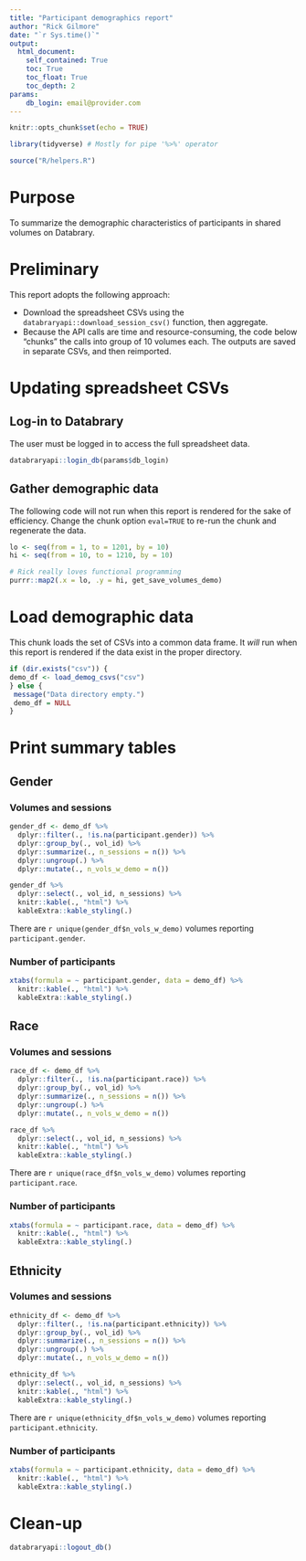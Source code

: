 ```yaml
---
title: "Participant demographics report"
author: "Rick Gilmore"
date: "`r Sys.time()`"
output: 
  html_document:
    self_contained: True
    toc: True
    toc_float: True
    toc_depth: 2
params:
    db_login: email@provider.com
---
```


```r
knitr::opts_chunk$set(echo = TRUE)

library(tidyverse) # Mostly for pipe '%>%' operator

source("R/helpers.R")
```

# Purpose

To summarize the demographic characteristics of participants in shared volumes on Databrary.

# Preliminary

This report adopts the following approach:

- Download the spreadsheet CSVs using the `databraryapi::download_session_csv()` function, then aggregate.
- Because the API calls are time and resource-consuming, the code below "chunks" the calls into group of 10 volumes each.
The outputs are saved in separate CSVs, and then reimported.

# Updating spreadsheet CSVs

## Log-in to Databrary

The user must be logged in to access the full spreadsheet data.

```r
databraryapi::login_db(params$db_login)
```

## Gather demographic data

The following code will not run when this report is rendered for the sake of efficiency.
Change the chunk option `eval=TRUE` to re-run the chunk and regenerate the data.

```r
lo <- seq(from = 1, to = 1201, by = 10)
hi <- seq(from = 10, to = 1210, by = 10)

# Rick really loves functional programming
purrr::map2(.x = lo, .y = hi, get_save_volumes_demo)
```

# Load demographic data

This chunk loads the set of CSVs into a common data frame.
It *will* run when this report is rendered if the data exist in the proper directory.

```r
if (dir.exists("csv")) {
demo_df <- load_demog_csvs("csv")  
} else {
 message("Data directory empty.")
 demo_df = NULL
}
```

# Print summary tables

## Gender

### Volumes and sessions

```r
gender_df <- demo_df %>%
  dplyr::filter(., !is.na(participant.gender)) %>%
  dplyr::group_by(., vol_id) %>%
  dplyr::summarize(., n_sessions = n()) %>%
  dplyr::ungroup(.) %>%
  dplyr::mutate(., n_vols_w_demo = n())

gender_df %>%
  dplyr::select(., vol_id, n_sessions) %>%
  knitr::kable(., "html") %>%
  kableExtra::kable_styling(.)
```

There are `r unique(gender_df$n_vols_w_demo)` volumes reporting `participant.gender`.

### Number of participants

```r
xtabs(formula = ~ participant.gender, data = demo_df) %>%
  knitr::kable(., "html") %>%
  kableExtra::kable_styling(.)
```

## Race

### Volumes and sessions

```r
race_df <- demo_df %>%
  dplyr::filter(., !is.na(participant.race)) %>%
  dplyr::group_by(., vol_id) %>%
  dplyr::summarize(., n_sessions = n()) %>%
  dplyr::ungroup(.) %>%
  dplyr::mutate(., n_vols_w_demo = n())

race_df %>%
  dplyr::select(., vol_id, n_sessions) %>%
  knitr::kable(., "html") %>%
  kableExtra::kable_styling(.)
```

There are `r unique(race_df$n_vols_w_demo)` volumes reporting `participant.race`.

### Number of participants

```r
xtabs(formula = ~ participant.race, data = demo_df) %>%
  knitr::kable(., "html") %>%
  kableExtra::kable_styling(.)
```

## Ethnicity

### Volumes and sessions

```r
ethnicity_df <- demo_df %>%
  dplyr::filter(., !is.na(participant.ethnicity)) %>%
  dplyr::group_by(., vol_id) %>%
  dplyr::summarize(., n_sessions = n()) %>%
  dplyr::ungroup(.) %>%
  dplyr::mutate(., n_vols_w_demo = n())

ethnicity_df %>%
  dplyr::select(., vol_id, n_sessions) %>%
  knitr::kable(., "html") %>%
  kableExtra::kable_styling(.)
```

There are `r unique(ethnicity_df$n_vols_w_demo)` volumes reporting `participant.ethnicity`.

### Number of participants

```r
xtabs(formula = ~ participant.ethnicity, data = demo_df) %>%
  knitr::kable(., "html") %>%
  kableExtra::kable_styling(.)
```

# Clean-up

```r
databraryapi::logout_db()
```

